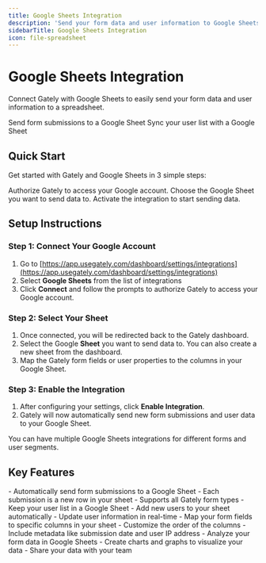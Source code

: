 ```yaml
---
title: Google Sheets Integration
description: 'Send your form data and user information to Google Sheets.'
sidebarTitle: Google Sheets Integration
icon: file-spreadsheet
---
```


# Google Sheets Integration

Connect Gately with Google Sheets to easily send your form data and user information to a spreadsheet.

<CardGroup cols={2}>
  <Card title="Form Data" icon="form-input">
    Send form submissions to a Google Sheet
  </Card>
  <Card title="User Data" icon="users">
    Sync your user list with a Google Sheet
  </Card>
</CardGroup>

## Quick Start

Get started with Gately and Google Sheets in 3 simple steps:

<Steps>
  <Step title="Connect Your Google Account">
    Authorize Gately to access your Google account.
  </Step>
  <Step title="Select Your Sheet">
    Choose the Google Sheet you want to send data to.
  </Step>
  <Step title="Enable the Integration">
    Activate the integration to start sending data.
  </Step>
</Steps>

## Setup Instructions

### Step 1: Connect Your Google Account

1. Go to [https://app.usegately.com/dashboard/settings/integrations](https://app.usegately.com/dashboard/settings/integrations)
2. Select **Google Sheets** from the list of integrations
3. Click **Connect** and follow the prompts to authorize Gately to access your Google account.

### Step 2: Select Your Sheet

1. Once connected, you will be redirected back to the Gately dashboard.
2. Select the Google **Sheet** you want to send data to. You can also create a new sheet from the dashboard.
3. Map the Gately form fields or user properties to the columns in your Google Sheet.

### Step 3: Enable the Integration

1.  After configuring your settings, click **Enable Integration**.
2.  Gately will now automatically send new form submissions and user data to your Google Sheet.

<Note>
You can have multiple Google Sheets integrations for different forms and user segments.
</Note>

## Key Features

<CardGroup cols={2}>
  <Card title="Form Submissions" icon="file-text">
    - Automatically send form submissions to a Google Sheet
    - Each submission is a new row in your sheet
    - Supports all Gately form types
  </Card>

  <Card title="User Sync" icon="users">
    - Keep your user list in a Google Sheet
    - Add new users to your sheet automatically
    - Update user information in real-time
  </Card>

  <Card title="Data Mapping" icon="git-merge">
    - Map your form fields to specific columns in your sheet
    - Customize the order of the columns
    - Include metadata like submission date and user IP address
  </Card>

  <Card title="Data Analysis" icon="bar-chart-2">
    - Analyze your form data in Google Sheets
    - Create charts and graphs to visualize your data
    - Share your data with your team
  </Card>
</CardGroup>